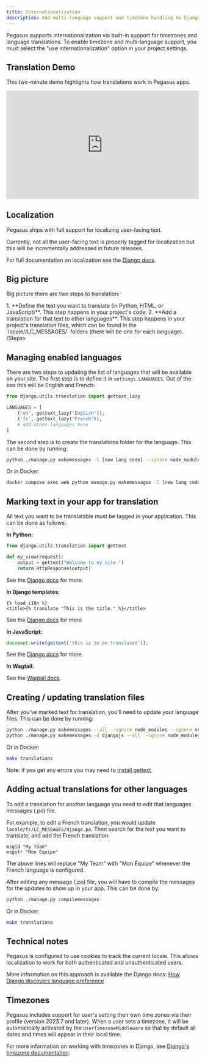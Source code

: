 ```yaml
---
title: Internationalization
description: Add multi-language support and timezone handling to Django applications with translation files, locale management, and user preferences.
---
```



Pegasus supports internationalization via built-in support for timezones and language translations.
To enable timezone and multi-language support, you must select the "use internationalization" option
in your project settings.

## Translation Demo

This two-minute demo highlights how translations work in Pegasus apps.

<div style="position: relative; padding-bottom: 56.25%; height: 0; overflow: hidden; max-width: 100%; height: auto; margin-bottom: 1em;">
    <iframe src="https://www.youtube.com/embed/MhxKdkUFUj8" frameborder="0" allowfullscreen style="position: absolute; top: 0; left: 0; width: 100%; height: 100%;"></iframe>
</div>

## Localization

Pegasus ships with full support for localizing user-facing text.

Currently, not all the user-facing text is properly tagged for localization but this will be incrementally addressed
in future releases.

For full documentation on localization see the [Django docs](https://docs.djangoproject.com/en/stable/topics/i18n/).

## Big picture

Big picture there are two steps to translation:

<Steps>
1. **Define the text you want to translate (in Python, HTML, or JavaScript)**. This step happens in your project's code.
2. **Add a translation for that text to other languages**. This step happens in your project's translation files, 
   which can be found in the `locale/<lang_code>/LC_MESSAGES/` folders (there will be one for each language).
/Steps>

## Managing enabled languages

There are two steps to updating the list of languages that will be available on your site.
The first step is to define it in `settings.LANGUAGES`.
Out of the box this will be English and French:

```python
from django.utils.translation import gettext_lazy

LANGUAGES = [
    ('en', gettext_lazy('English')),
    ('fr', gettext_lazy('French')),
    # add other languages here
]
```

The second step is to create the translations folder for the language.
This can be done by running:

```bash
python ./manage.py makemessages -l [new lang code] --ignore node_modules --ignore venv
```

Or in Docker:


```bash
docker compose exec web python manage.py makemessages -l [new lang code] --ignore node_modules --ignore venv
```

## Marking text in your app for translation

All text you want to be translatable must be tagged in your application. This can be done as follows:

**In Python:**
```python
from django.utils.translation import gettext

def my_view(request):
    output = gettext("Welcome to my site.")
    return HttpResponse(output)
```

See the [Django docs](https://docs.djangoproject.com/en/4.0/topics/i18n/translation/#internationalization-in-python-code) for more.

**In Django templates:**
```jinja
{% load i18n %}
<title>{% translate "This is the title." %}</title>
```

See the [Django docs](https://docs.djangoproject.com/en/4.0/topics/i18n/translation/#internationalization-in-template-code) for more.

**In JavaScript:**
```javascript
document.write(gettext('this is to be translated'));
```

See the [Django docs](https://docs.djangoproject.com/en/4.0/topics/i18n/translation/#internationalization-in-javascript-code) for more.

**In Wagtail:**

See the [Wagtail docs](/wagtail/#internationalization).

## Creating / updating translation files

After you've marked text for translation, you'll need to update your language files.
This can be done by running:

```bash
python ./manage.py makemessages --all --ignore node_modules --ignore venv
python ./manage.py makemessages -d djangojs --all --ignore node_modules --ignore venv
```

Or in Docker:

```bash
make translations
```

Note: if you get any errors you may need to [install gettext](https://stackoverflow.com/q/35101850/8207).

## Adding actual translations for other languages

To add a translation for another language you need to edit that languages messages (.po) file.

For example, to edit a French translation, you would update
`locale/fr/LC_MESSAGES/django.po`.
Then search for the text you want to translate, and add the French translation:

```
msgid "My Team"
msgstr "Mon Équipe"
```

The above lines will replace "My Team" with "Mon Équipe" whenever the French language is configured.

After editing any message (.po) file, you will have to compile the messages for the updates to show up in your app.
This can be done by:

```bash
python ./manage.py compilemessages
```

Or in Docker:

```bash
make translations
```

## Technical notes

Pegasus is configured to use cookies to track the current locale.
This allows localization to work for both authenticated and unauthenticated users.

More information on this approach is available the Django docs: [How Django discovers language preference][1]

[1]: https://docs.djangoproject.com/en/4.2/topics/i18n/translation/#how-django-discovers-language-preference

## Timezones

Pegasus includes support for user's setting their own time zones via their profile (version 2023.7 and later).
When a user sets a timezone, it will be automatically activated by the `UserTimezoneMiddleware` so that
by default all dates and times will appear in their local time.

For more information on working with timezones in Django, see [Django's timezone documentation][2].

[2]: https://docs.djangoproject.com/en/4.2/topics/i18n/timezones/
